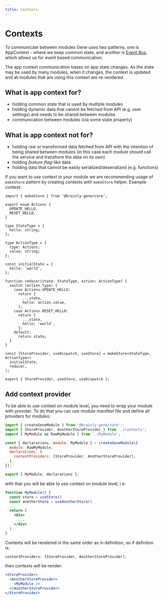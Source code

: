 ```yaml
---
title: Contexts
---
```


# Contexts

To communicate between modules Gene uses two patterns, one is AppContext - where we keep common state,
and another is [Event Bus](/gene/eventBus), which allows us for event based communication.

The app context communication bases on app state changes. As the state may be used by many modules, when it changes,
the context is updated and all modules that are using this context are re-rendered.

## What is app context for?

- holding common state that is used by multiple modules
- holding dynamic data that cannot be fetched from API (e.g. user settings) and needs to be shared between modules
- communication between modules (via some state property)

## What is app context **not** for?

- holding raw or transformed data fetched from API with the intention of being shared between modules
  (in this case each module should call the service and transform the data on its own)
- holding _feature flag_-like data
- holding data that cannot be easily serialized/deserialized (e.g. functions)

If you want to use context in your module we are recommending usage of `makeStore` pattern by creating contexts with `makeStore` helper.
Example context:

```tsx
import { makeStore } from '@brainly-gene/core';

export enum Actions {
  UPDATE_HELLO,
  RESET_HELLO,
}

type StateType = {
  hello: string;
};

type ActionType = {
  type: Actions;
  value: string;
};

const initialState = {
  hello: 'world',
};

function reducer(state: StateType, action: ActionType) {
  switch (action.type) {
    case Actions.UPDATE_HELLO:
      return {
        ...state,
        hello: action.value,
      };
    case Actions.RESET_HELLO:
      return {
        ...state,
        hello: 'world',
      };
    default:
      return state;
  }
}

const [StoreProvider, useDispatch, useStore] = makeStore<StateType, ActionType>(
  initialState,
  reducer,
);

export { StoreProvider, useStore, useDispatch };
```

## Add context provider

To be able to use context on module level, you need to wrap your module with provider. To do that you can use module manifest file and define
all providers for modules:

```jsx
import { createGeneModule } from '@brainly-gene/core';
import { StoreProvider, AnotherStoreProvider } from './contexts';
import { MyModule as RawMyModule } from './MyModule';

const { declarations, module: MyModule } = createGeneModule({
  module: RawMyModule,
  declarations: {
    contextProviders: [StoreProvider, AnotherStoreProvider],
  },
});

export { MyModule, declarations };
```

with that you will be able to use context on module level, i.e:

```jsx
function MyModule() {
  const store = useStore()
  const anotherStore = useAnotherStore()
  ...
  return (
    <div>
      ...
    </div>
  )
}
```

Contexts will be rendered in the same order as in definition, so if definiton is:

```jsx
contextProviders: [StoreProvider, AnotherStoreProvider];
```

then contexts will be render:

```jsx
<StoreProvider>
  <AnotherStoreProvider>
    <MyModule />
  </AnotherStoreProvider>
</StoreProvider>
```
